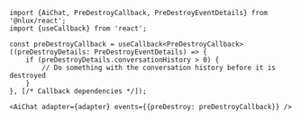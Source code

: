 ```tsx
import {AiChat, PreDestroyCallback, PreDestroyEventDetails} from '@nlux/react';
import {useCallback} from 'react';

const preDestroyCallback = useCallback<PreDestroyCallback>((preDestroyDetails: PreDestroyEventDetails) => {
    if (preDestroyDetails.conversationHistory > 0) {
        // Do something with the conversation history before it is destroyed
    }
}, [/* Callback dependencies */]);
```

```tsx
<AiChat adapter={adapter} events={{preDestroy: preDestroyCallback}} />
```
